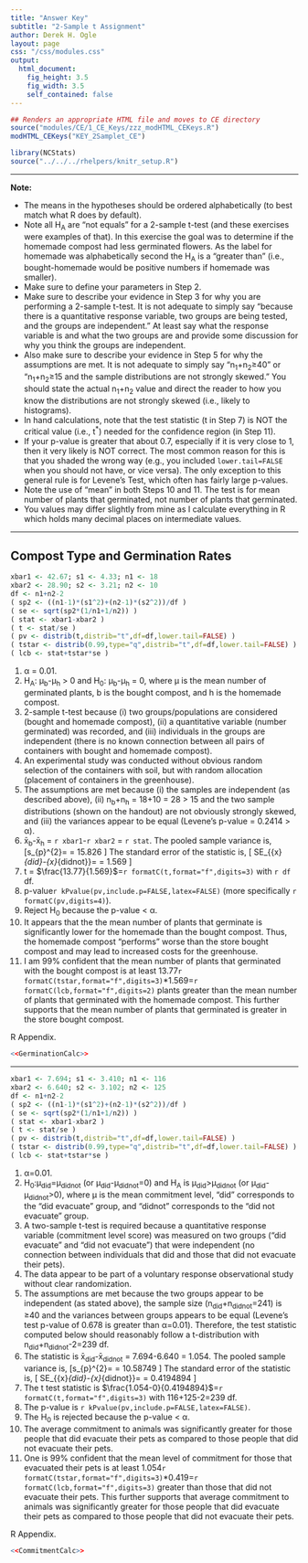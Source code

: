 ```yaml
---
title: "Answer Key"
subtitle: "2-Sample t Assignment"
author: Derek H. Ogle
layout: page
css: "/css/modules.css"
output:
  html_document:
    fig_height: 3.5
    fig_width: 3.5
    self_contained: false
---
```


```r
## Renders an appropriate HTML file and moves to CE directory
source("modules/CE/1_CE_Keys/zzz_modHTML_CEKeys.R")
modHTML_CEKeys("KEY_2Samplet_CE")
```

```r
library(NCStats)
source("../../../rhelpers/knitr_setup.R")
```

----

<div class="alert alert-warning">
<strong>Note:</strong> 
<ul>
<li>The means in the hypotheses should be ordered alphabetically (to best match what R does by default).</li>
<li>Note all H<sub>A</sub> are "not equals" for a 2-sample t-test (and these exercises were examples of that). In this exercise the goal was to determine if the homemade compost had less germinated flowers. As the label for homemade was alphabetically second the H<sub>A</sub> is a "greater than" (i.e., bought-homemade would be positive numbers if homemade was smaller).</li>
<li>Make sure to define your parameters in Step 2.</li>
<li>Make sure to describe your evidence in Step 3 for why you are performing a 2-sample t-test. It is not adequate to simply say "because there is a quantitative response variable, two groups are being tested, and the groups are independent." At least say what the response variable is and what the two groups are and provide some discussion for why you think the groups are independent.</li>
<li>Also make sure to describe your evidence in Step 5 for why the assumptions are met. It is not adequate to simply say "n<sub>1</sub>+n<sub>2</sub>&ge;40" or "n<sub>1</sub>+n<sub>2</sub>&ge;15 and the sample distributions are not strongly skewed." You should state the actual n<sub>1</sub>+n<sub>2</sub> value and direct the reader to how you know the distributions are not strongly skewed (i.e., likely to histograms).</li>
<li>In hand calculations, note that the test statistic (t in Step 7) is NOT the critical value (i.e., t<sup>*</sup>) needed for the confidence region (in Step 11).</li>
<li>If your p-value is greater that about 0.7, especially if it is very close to 1, then it very likely is NOT correct. The most common reason for this is that you shaded the wrong way (e.g., you included `lower.tail=FALSE` when you should not have, or vice versa). The only exception to this general rule is for Levene's Test, which often has fairly large p-values.</li>
<li>Note the use of "mean" in both Steps 10 and 11. The test is for mean number of plants that germinated, not number of plants that germinated.</li>
<li>You values may differ slightly from mine as I calculate everything in R which holds many decimal places on intermediate values.</li>
</ul>
</div>

----

## Compost Type and Germination Rates
```r
xbar1 <- 42.67; s1 <- 4.33; n1 <- 18
xbar2 <- 28.90; s2 <- 3.21; n2 <- 10
df <- n1+n2-2
( sp2 <- ((n1-1)*(s1^2)+(n2-1)*(s2^2))/df )
( se <- sqrt(sp2*(1/n1+1/n2)) )
( stat <- xbar1-xbar2 )
( t <- stat/se )
( pv <- distrib(t,distrib="t",df=df,lower.tail=FALSE) )
( tstar <- distrib(0.99,type="q",distrib="t",df=df,lower.tail=FALSE) )
( lcb <- stat+tstar*se )
```

<ol>
<li>&alpha; = 0.01.</li>
<li>H<sub>A</sub>: &mu;<sub>b</sub>-&mu;<sub>h</sub> &gt; 0 and H<sub>0</sub>: &mu;<sub>b</sub>-&mu;<sub>h</sub> = 0, where &mu; is the mean number of germinated plants, b is the bought compost, and h is the homemade compost.</li>
<li>2-sample t-test because (i) two groups/populations are considered (bought and homemade compost), (ii) a quantitative variable (number germinated) was recorded, and (iii) individuals in the groups are independent (there is no known connection between all pairs of containers with bought and homemade compost).</li>
<li>An experimental study was conducted without obvious random selection of the containers with soil, but with random allocation (placement of containers in the greenhouse).</li>
<li>The assumptions are met because (i) the samples are independent (as described above), (ii) n<sub>b</sub>+n<sub>h</sub> = 18+10 = 28 &gt; 15 and the two sample distributions (shown on the handout) are not obviously strongly skewed, and (iii) the variances appear to be equal (Levene's p-value = 0.2414 &gt; &alpha;).</li>
<li>x&#772;<sub>b</sub>-x&#772;<sub>h</sub> = `r xbar1`-`r xbar2` = `r stat`. The pooled sample variance is,
      \[s_{p}^{2}=\frac{(18-1)4.33^{2}+(10-1)3.21^{2}}{18+10-2} = 15.826 \]
       The standard error of the statistic is,
       \[ SE_{\bar{x}_{did}-\bar{x}_{didnot}}=\sqrt{15.826\left(\frac{1}{18}+\frac{1}{10} \right)} = 1.569  \]</li>
<li>t = $\frac{13.77}{1.569}$=`r formatC(t,format="f",digits=3)` with `r df` df.</li>
<li>p-value`r kPvalue(pv,include.p=FALSE,latex=FALSE)` (more specifically `r formatC(pv,digits=4)`).</li>
<li>Reject H<sub>0</sub> because the p-value &lt; &alpha;.</li>
<li>It appears that the the mean number of plants that germinate is significantly lower for the homemade than the bought compost. Thus, the homemade compost "performs" worse than the store bought compost and may lead to increased costs for the greenhouse.</li>
<li>I am 99% confident that the mean number of plants that germinated with the bought compost is at least 13.77`r formatC(tstar,format="f",digits=3)`*1.569=`r formatC(lcb,format="f",digits=2)` plants greater than the mean number of plants that germinated with the homemade compost. This further supports that the mean number of plants that germinated is greater in the store bought compost.</li>
</ol>

R Appendix.
```r
<<GerminationCalc>>
```

----

```r
xbar1 <- 7.694; s1 <- 3.410; n1 <- 116
xbar2 <- 6.640; s2 <- 3.102; n2 <- 125
df <- n1+n2-2
( sp2 <- ((n1-1)*(s1^2)+(n2-1)*(s2^2))/df )
( se <- sqrt(sp2*(1/n1+1/n2)) )
( stat <- xbar1-xbar2 )
( t <- stat/se )
( pv <- distrib(t,distrib="t",df=df,lower.tail=FALSE) )
( tstar <- distrib(0.99,type="q",distrib="t",df=df,lower.tail=FALSE) )
( lcb <- stat+tstar*se )
```

<ol>
<li>&alpha;=0.01.</li>
<li>H<sub>0</sub>:&mu;<sub>did</sub>=&mu;<sub>didnot</sub> (or &mu;<sub>did</sub>-&mu;<sub>didnot</sub>=0) and H<sub>A</sub> is &mu;<sub>did</sub>>&mu;<sub>didnot</sub> (or &mu;<sub>did</sub>-&mu;<sub>didnot</sub>>0), where &mu; is the mean commitment level, "did" corresponds to the "did evacuate" group, and "didnot" corresponds to the "did not evacuate" group.</li>
<li>A two-sample t-test is required because a quantitative response variable (commitment level score) was measured on two groups ("did evacuate" and "did not evacuate") that were independent (no connection between individuals that did and those that did not evacuate their pets).</li>
<li>The data appear to be part of a voluntary response observational study without clear randomization.</li>
<li>The assumptions are met because the two groups appear to be independent (as stated above), the sample size (n<sub>did</sub>+n<sub>didnot</sub>=241) is &ge;40 and the variances between groups appears to be equal (Levene's test p-value of 0.678 is greater than &alpha;=0.01). Therefore, the test statistic computed below should reasonably follow a t-distribution with n<sub>did</sub>+n<sub>didnot</sub>-2=239 df.</li>
<li>The statistic is x&#772;<sub>did</sub>-x&#772;<sub>didnot</sub> = 7.694-6.640 = 1.054. The pooled sample variance is,
  \[s_{p}^{2}=\frac{(116-1)3.410^{2}+(125-1)3.102^{2}}{116+125-2} = 10.58749 \]
  The standard error of the statistic is,
  \[ SE_{\bar{x}_{did}-\bar{x}_{didnot}}=\sqrt{10.58749\left(\frac{1}{116}+\frac{1}{125} \right)} = 0.4194894  \]
<li>The t test statistic is $\frac{1.054-0}{0.4194894}$=`r formatC(t,format="f",digits=3)` with 116+125-2=239 df.</li>
<li>The p-value is `r kPvalue(pv,include.p=FALSE,latex=FALSE)`.</li>
<li>The H<sub>0</sub> is rejected because the p-value < &alpha;.</li>
<li>The average commitment to animals was significantly greater for those people that did evacuate their pets as compared to those people that did not evacuate their pets.</li>
<li>One is 99% confident that the mean level of commitment for those that evacuated their pets is at least 1.054`r formatC(tstar,format="f",digits=3)`*0.419=`r formatC(lcb,format="f",digits=3)` greater than those that did not evacuate their pets. This further supports that average commitment to animals was significantly greater for those people that did evacuate their pets as compared to those people that did not evacuate their pets.</li>
</ol>

R Appendix.
```r
<<CommitmentCalc>>
```
